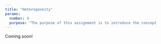```yaml
---
title: "Heterogeneity"
params:
  number: 9
  purpose: "The purpose of this assignment is to introduce the concept of preference heterogeneity - that is, not everyone has the same preferences. We will see two ways to account for this: 1) specify preference parameters as distributions, and 2) estimate fixed parameter models on different sub-groups in your data."
---
```


Coming soon!
